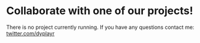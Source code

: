 # Collaborate with one of our projects!

There is no project currently running.
If you have any questions contact me: <a href="https://twitter.com/dyplayr">twitter.com/dyplayr</a>